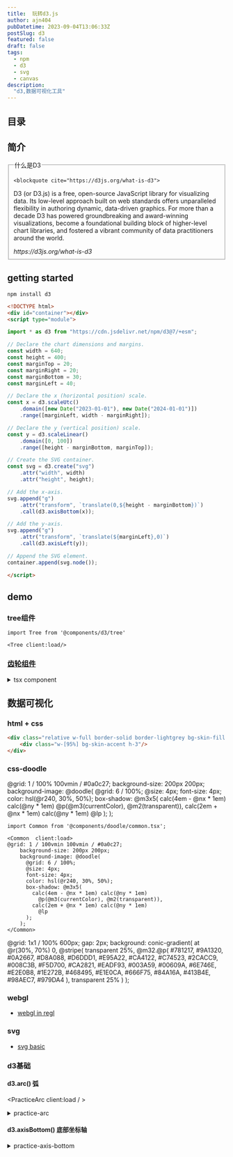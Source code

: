 ```yaml
---
title:  玩转d3.js
author: ajn404
pubDatetime: 2023-09-04T13:06:33Z
postSlug: d3
featured: false
draft: false
tags:
  - npm
  - d3
  - svg
  - canvas
description:
  "d3,数据可视化工具"
---
```





<Tree client:load/>


## 目录



## 简介

<fieldset>

  <legend>什么是D3</legend>

    <blockquote cite="https://d3js.org/what-is-d3">
  <p> D3 (or D3.js) is a free, open-source JavaScript library for visualizing data. Its low-level approach built on web standards offers unparalleled flexibility in authoring dynamic, data-driven graphics. For more than a decade D3 has powered groundbreaking and award-winning visualizations, become a foundational building block of higher-level chart libraries, and fostered a vibrant community of data practitioners around the world.</p>
  <footer><cite>https://d3js.org/what-is-d3</cite></footer>
</blockquote>


</fieldset>


## getting started

```shell
npm install d3
```

```html
<!DOCTYPE html>
<div id="container"></div>
<script type="module">

import * as d3 from "https://cdn.jsdelivr.net/npm/d3@7/+esm";

// Declare the chart dimensions and margins.
const width = 640;
const height = 400;
const marginTop = 20;
const marginRight = 20;
const marginBottom = 30;
const marginLeft = 40;

// Declare the x (horizontal position) scale.
const x = d3.scaleUtc()
    .domain([new Date("2023-01-01"), new Date("2024-01-01")])
    .range([marginLeft, width - marginRight]);

// Declare the y (vertical position) scale.
const y = d3.scaleLinear()
    .domain([0, 100])
    .range([height - marginBottom, marginTop]);

// Create the SVG container.
const svg = d3.create("svg")
    .attr("width", width)
    .attr("height", height);

// Add the x-axis.
svg.append("g")
    .attr("transform", `translate(0,${height - marginBottom})`)
    .call(d3.axisBottom(x));

// Add the y-axis.
svg.append("g")
    .attr("transform", `translate(${marginLeft},0)`)
    .call(d3.axisLeft(y));

// Append the SVG element.
container.append(svg.node());

</script>
```

## demo

### tree组件

```mdx
import Tree from '@components/d3/tree'

<Tree client:load/>
```

### [齿轮组件](https://observablehq.com/d/f4715544ebbb94fd)


<Gear client:load/>

<details>
<summary>tsx component</summary>

```tsx
import * as d3 from "d3";
import { useEffect, useRef } from "react"


const Gear = () => {
    const ref = useRef<SVGSVGElement | null>(null);

    function gear({ teeth, radius, annulus, toothRadius, holeRadius }: any) {
        const n = teeth;
        let r2 = Math.abs(radius);
        let r0 = r2 - toothRadius;
        let r1 = r2 + toothRadius;
        let r3 = holeRadius;
        if (annulus) r3 = r0, r0 = r1, r1 = r3, r3 = r2 + toothRadius * 3;
        const da = Math.PI / n;
        let a0 = -Math.PI / 2 + (annulus ? Math.PI / n : 0);
        const path = ["M", r0 * Math.cos(a0), ",", r0 * Math.sin(a0)];
        let i = -1;
        while (++i < n) {
            path.push(
                "A", r0, ",", r0, " 0 0,1 ", r0 * Math.cos(a0 += da), ",", r0 * Math.sin(a0),
                "L", r2 * Math.cos(a0), ",", r2 * Math.sin(a0),
                "L", r1 * Math.cos(a0 += da / 3), ",", r1 * Math.sin(a0),
                "A", r1, ",", r1, " 0 0,1 ", r1 * Math.cos(a0 += da / 3), ",", r1 * Math.sin(a0),
                "L", r2 * Math.cos(a0 += da / 3), ",", r2 * Math.sin(a0),
                "L", r0 * Math.cos(a0), ",", r0 * Math.sin(a0)
            );
        }
        path.push("M0,", -r3, "A", r3, ",", r3, " 0 0,0 0,", r3, "A", r3, ",", r3, " 0 0,0 0,", -r3, "Z");
        return path.join("");
    }

    const graphic = () => {

        const x = Math.sin(2 * Math.PI / 3);
        const y = Math.cos(2 * Math.PI / 3);
        const svgElement = d3.select(ref.current);

        const svg = svgElement
            .attr("width", 640)
            .attr("viewBox", [-0.53, -0.53, 1.06, 1.06])
            .attr("stroke", "black")
            .attr("stroke-width", 1 / 640)
            .attr("style", `width:${100}vw;max-width: 100%; height: calc( 100vh - 100px);`);

        const frame = svg.append("g");

        const path = frame.selectAll()
            .data([
                { fill: "#c6dbef", teeth: 80, radius: -0.5, origin: [0, 0], annulus: true },
                { fill: "#6baed6", teeth: 16, radius: +0.1, origin: [0, 0] },
                { fill: "#9ecae1", teeth: 32, radius: -0.2, origin: [0, -0.3] },
                { fill: "#9ecae1", teeth: 32, radius: -0.2, origin: [-0.3 * x, -0.3 * y] },
                { fill: "#9ecae1", teeth: 32, radius: -0.2, origin: [0.3 * x, -0.3 * y] }
            ])
            .join("path")
            .attr("fill", d => d.fill)
            .attr("d", d => gear({ ...d, toothRadius: 0.008, holeRadius: 0.02 }));

        Object.assign(svg.node() as SVGSVGElement, {
            update({ angle, frameAngle }: { angle: number, frameAngle: number }) {
                path.attr("transform", d => `translate(${d.origin}) rotate(${(angle / d.radius) % 360})`);
                frame.attr("transform", `rotate(${frameAngle % 360})`);
            }
        });
    }
    useEffect(() => {
        graphic();

        let id = 0;
        const animate = () => {
            const speed = 0.08;
            let angle = 0;
            let frameAngle = 0;

            let start = 0;
            const draw = function (timestamp: number) {
                if (start === 0) {
                    start = timestamp;
                }
                (d3.select(ref.current).node() as any).update({ angle, frameAngle });
                angle += speed;
                frameAngle += speed / 360;
                id = requestAnimationFrame(draw)

            }
            id = requestAnimationFrame(draw)
        }
        animate();
        return () => {
            cancelAnimationFrame(id);
        }

    })

    return (
        <svg ref={ref} >
        </svg>
    )
}

export default Gear;
```

</details>


## 数据可视化

### html + css

<div class="relative w-full border-solid border-lightgrey bg-skin-fill border-[1px]">
    <div class="w-[95%] bg-skin-accent h-3"/>
</div>

```html
<div class="relative w-full border-solid border-lightgrey bg-skin-fill border-[1px]">
    <div class="w-[95%] bg-skin-accent h-3"/>
</div>
```

### css-doodle



<Common  client:load>
@grid: 1 / 100% 100vmin / #0a0c27;
    background-size: 200px 200px;
    background-image: @doodle(
      @grid: 6 / 100%;
      @size: 4px;
      font-size: 4px;
      color: hsl(@r240, 30%, 50%);
      box-shadow: @m3x5(
        calc(4em - @nx * 1em) calc(@ny * 1em)
          @p(@m3(currentColor), @m2(transparent)),
        calc(2em + @nx * 1em) calc(@ny * 1em)
          @lp
      );
    );
</Common>

```tsx
import Common from '@components/doodle/common.tsx';

<Common  client:load>
@grid: 1 / 100vmin 100vmin / #0a0c27;
    background-size: 200px 200px;
    background-image: @doodle(
      @grid: 6 / 100%;
      @size: 4px;
      font-size: 4px;
      color: hsl(@r240, 30%, 50%);
      box-shadow: @m3x5(
        calc(4em - @nx * 1em) calc(@ny * 1em)
          @p(@m3(currentColor), @m2(transparent)),
        calc(2em + @nx * 1em) calc(@ny * 1em)
          @lp
      );
    );
</Common>
```

<Common client:load>
@grid: 1x1 / 100% 600px;
gap: 2px;
background: conic-gradient(
    at @r(30%, 70%) 0,
    @stripe(
      transparent 25%, 
      @m32.@p(
        #781217, #9A1320, #0A2667, #D8A088, #D6DDD1,
        #E95A22, #CA4122, #C74523, #2CACC9, #008C3B,
        #F5D700, #CA2821, #EADF93, #003A59, #00609A,
        #6E746E, #E2E0B8, #1E272B, #468495, #E1E0CA,
        #666F75, #84A16A, #413B4E, #98AEC7, #979DA4
      ),
      transparent 25%
    )
  );
</Common>


### webgl

- [webgl in regl](/mono_notes/posts/webgl)

### svg

- [svg basic](/mono_notes/posts/svg)


### d3基础

#### d3.arc() 弧


<PracticeArc client:load  / >

<details>
  <summary>practice-arc</summary>

```tsx
import * as d3 from "d3";
import { useEffect, useRef } from "react"

export default () => {
    const ref = useRef<SVGSVGElement | null>(null);
    useEffect(() => {
        const svgElement = d3.select(ref.current);
        const g = svgElement
            .attr("width", "100")
            .attr("height", "100")
            .append("path")

        g.attr("d", d3.arc()({
            innerRadius: 19,
            outerRadius: 40,
            startAngle: -Math.PI / 2,
            endAngle: Math.PI / 2
        }))
            .attr("fill", "cornflowerblue")
            .attr("style", "transform: translate(50%, 50%)"
            )
    })

    return (
        <svg ref={ref} >
        </svg>
    )
}


```
</details>

#### d3.axisBottom() 底部坐标轴


<PracticeAxisBottom client:load/>

<details>
  <summary>practice-axis-bottom</summary>
```tsx
import * as d3 from "d3";
import { useEffect, useRef } from "react"


const Template = () => {
    const ref = useRef<SVGSVGElement | null>(null);
    useEffect(() => {
        const xScale = d3.scaleLinear()
            .domain([0, 100])
            .range([10, 290])
        const svgElement = d3.select(ref.current).attr("style", "width:100%;max-height:4em");
        const axisGenerator = d3.axisBottom(xScale);
        svgElement.append("g")
            .call(axisGenerator)
        return () => {
            svgElement.remove();
        }
    })
    return (
        <svg ref={ref} >
        </svg>
    )
}
export default Template;

```
</details>




## 链接

- [d3.js官网](https://d3js.org/what-is-d3)
- [d3 in react](https://2019.wattenberger.com/blog/react-and-d3)
- [探索d3](https://observablehq.com/explore)
- [d3 api index](https://d3js.org/api)
- [webgl](https://developer.mozilla.org/zh-CN/docs/Web/API/WebGL_API)